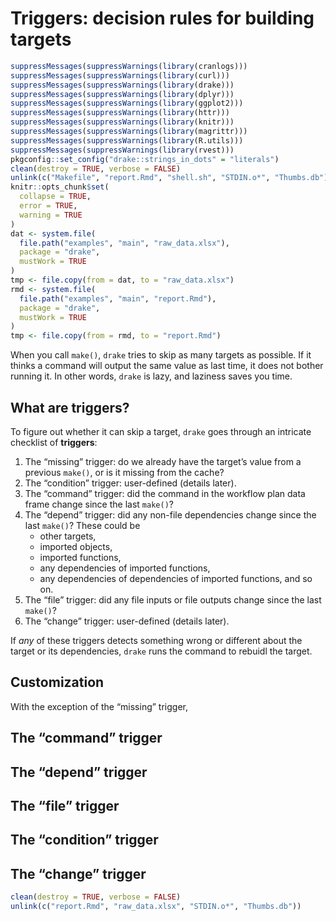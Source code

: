 # Triggers: decision rules for building targets {#triggers}

```r
suppressMessages(suppressWarnings(library(cranlogs)))
suppressMessages(suppressWarnings(library(curl)))
suppressMessages(suppressWarnings(library(drake)))
suppressMessages(suppressWarnings(library(dplyr)))
suppressMessages(suppressWarnings(library(ggplot2)))
suppressMessages(suppressWarnings(library(httr)))
suppressMessages(suppressWarnings(library(knitr)))
suppressMessages(suppressWarnings(library(magrittr)))
suppressMessages(suppressWarnings(library(R.utils)))
suppressMessages(suppressWarnings(library(rvest)))
pkgconfig::set_config("drake::strings_in_dots" = "literals")
clean(destroy = TRUE, verbose = FALSE)
unlink(c("Makefile", "report.Rmd", "shell.sh", "STDIN.o*", "Thumbs.db"))
knitr::opts_chunk$set(
  collapse = TRUE,
  error = TRUE,
  warning = TRUE
)
dat <- system.file(
  file.path("examples", "main", "raw_data.xlsx"),
  package = "drake",
  mustWork = TRUE
)
tmp <- file.copy(from = dat, to = "raw_data.xlsx")
rmd <- system.file(
  file.path("examples", "main", "report.Rmd"),
  package = "drake",
  mustWork = TRUE
)
tmp <- file.copy(from = rmd, to = "report.Rmd")
```

When you call `make()`, `drake` tries to skip as many targets as possible. If it thinks a command will output the same value as last time, it does not bother running it. In other words, `drake` is lazy, and laziness saves you time.

## What are triggers?

To figure out whether it can skip a target, `drake` goes through an intricate checklist of **triggers**:

1. The "missing" trigger: do we already have the target's value from a previous `make()`, or is it missing from the cache?
2. The "condition" trigger: user-defined (details later).
3. The "command" trigger: did the command in the workflow plan data frame change since the last `make()`?
4. The "depend" trigger: did any non-file dependencies change since the last `make()`? These could be
    - other targets,
    - imported objects,
    - imported functions,
    - any dependencies of imported functions,
    - any dependencies of dependencies of imported functions, and so on.
5. The "file" trigger: did any file inputs or file outputs change since the last `make()`?
6. The "change" trigger: user-defined (details later).

If *any* of these triggers detects something wrong or different about the target or its dependencies, `drake` runs the command to rebuidl the target.

## Customization

With the exception of the "missing" trigger, 

## The "command" trigger

## The "depend" trigger

## The "file" trigger

## The "condition" trigger

## The "change" trigger

```r
clean(destroy = TRUE, verbose = FALSE)
unlink(c("report.Rmd", "raw_data.xlsx", "STDIN.o*", "Thumbs.db"))
```
